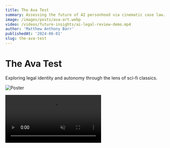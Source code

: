 ```yaml
---
title: The Ava Test
summary: Assessing the future of AI personhood via cinematic case law.
image: /images/posts/ava-art.webp
video: /videos/future-insights/ai-legal-review-demo.mp4
author: 'Matthew Anthony Barr'
publishedAt: '2024-06-01'
slug: the-ava-test
---
```


# The Ava Test

Exploring legal identity and autonomy through the lens of sci-fi classics.

![Poster](/images/posts/ava-art.webp)

<video src="/videos/future-insights/ai-legal-review-demo.mp4" autoplay muted loop playsInline className="rounded-lg" />

